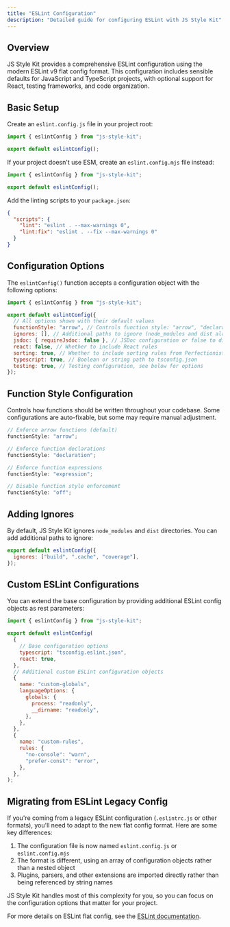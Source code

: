 ```yaml
---
title: "ESLint Configuration"
description: "Detailed guide for configuring ESLint with JS Style Kit"
---
```


## Overview

JS Style Kit provides a comprehensive ESLint configuration using the modern ESLint v9 flat config format. This configuration includes sensible defaults for JavaScript and TypeScript projects, with optional support for React, testing frameworks, and code organization.

## Basic Setup

Create an `eslint.config.js` file in your project root:

```js
import { eslintConfig } from "js-style-kit";

export default eslintConfig();
```

If your project doesn't use ESM, create an `eslint.config.mjs` file instead:

```js
import { eslintConfig } from "js-style-kit";

export default eslintConfig();
```

Add the linting scripts to your `package.json`:

```json
{
  "scripts": {
    "lint": "eslint . --max-warnings 0",
    "lint:fix": "eslint . --fix --max-warnings 0"
  }
}
```

## Configuration Options

The `eslintConfig()` function accepts a configuration object with the following options:

```js
import { eslintConfig } from "js-style-kit";

export default eslintConfig({
  // All options shown with their default values
  functionStyle: "arrow", // Controls function style: "arrow", "declaration", "expression", or "off"
  ignores: [], // Additional paths to ignore (node_modules and dist already excluded)
  jsdoc: { requireJsdoc: false }, // JSDoc configuration or false to disable
  react: false, // Whether to include React rules
  sorting: true, // Whether to include sorting rules from Perfectionist
  typescript: true, // Boolean or string path to tsconfig.json
  testing: true, // Testing configuration, see below for options
});
```

## Function Style Configuration

Controls how functions should be written throughout your codebase. Some configurations are auto-fixable, but some may require manual adjustment.

```js
// Enforce arrow functions (default)
functionStyle: "arrow";

// Enforce function declarations
functionStyle: "declaration";

// Enforce function expressions
functionStyle: "expression";

// Disable function style enforcement
functionStyle: "off";
```

## Adding Ignores

By default, JS Style Kit ignores `node_modules` and `dist` directories. You can add additional paths to ignore:

```js
export default eslintConfig({
  ignores: ["build", ".cache", "coverage"],
});
```

## Custom ESLint Configurations

You can extend the base configuration by providing additional ESLint config objects as rest parameters:

```js
import { eslintConfig } from "js-style-kit";

export default eslintConfig(
  {
    // Base configuration options
    typescript: "tsconfig.eslint.json",
    react: true,
  },
  // Additional custom ESLint configuration objects
  {
    name: "custom-globals",
    languageOptions: {
      globals: {
        process: "readonly",
        __dirname: "readonly",
      },
    },
  },
  {
    name: "custom-rules",
    rules: {
      "no-console": "warn",
      "prefer-const": "error",
    },
  },
);
```

## Migrating from ESLint Legacy Config

If you're coming from a legacy ESLint configuration (`.eslintrc.js` or other formats), you'll need to adapt to the new flat config format. Here are some key differences:

1. The configuration file is now named `eslint.config.js` or `eslint.config.mjs`
2. The format is different, using an array of configuration objects rather than a nested object
3. Plugins, parsers, and other extensions are imported directly rather than being referenced by string names

JS Style Kit handles most of this complexity for you, so you can focus on the configuration options that matter for your project.

For more details on ESLint flat config, see the [ESLint documentation](https://eslint.org/docs/latest/use/configure/configuration-files-new).
